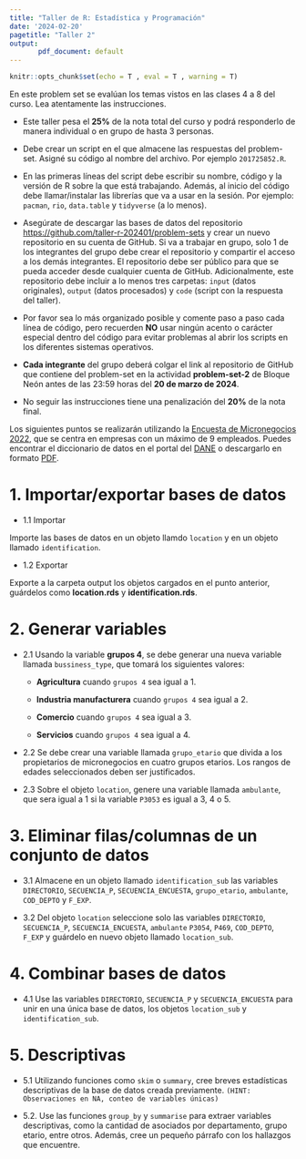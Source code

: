 ```yaml
---
title: "Taller de R: Estadística y Programación"
date: '2024-02-20'
pagetitle: "Taller 2"
output: 
       pdf_document: default
---
```


<!-- Configuracion de la consola de R -->

```r
knitr::opts_chunk$set(echo = T , eval = T , warning = T)
```

En este problem set se evalúan los temas vistos en las clases 4 a 8 del curso. Lea atentamente las instrucciones.

<!----------------------------------------------------------------------------->

```{=tex}
\begin{center} \textcolor{blue}{\subsection{Instrucciones}} \end{center}
```

-   Este taller pesa el **25%** de la nota total del curso y podrá responderlo de manera individual o en grupo de hasta 3 personas. 

- Debe crear un script en el que almacene las respuestas del problem-set. Asigné su código al nombre del archivo. Por ejemplo `201725852.R`.

- En las primeras líneas del script debe escribir su nombre, código y la versión de R sobre la que está trabajando. Además, al inicio del código debe llamar/instalar las librerías que va a usar en la sesión. Por ejemplo: `pacman`, `rio`, `data.table` y `tidyverse` (a lo menos).

- Asegúrate de descargar las bases de datos del repositorio <https://github.com/taller-r-202401/problem-sets> y crear un nuevo repositorio en su cuenta de GitHub. Si va a trabajar en grupo, solo 1 de los integrantes del grupo debe crear el repositorio y compartir el acceso a los demás integrantes. El repositorio debe ser público para que se pueda acceder desde cualquier cuenta de GitHub. Adicionalmente, este repositorio debe incluir a lo menos tres carpetas: `input` (datos originales), `output` (datos procesados) y `code` (script con la respuesta del taller).

-   Por favor sea lo más organizado posible y comente paso a paso cada línea de código, pero recuerden **NO** usar ningún acento o carácter especial dentro del código para evitar problemas al abrir los scripts en los diferentes sistemas operativos.

-   **Cada integrante** del grupo deberá colgar el link al repositorio de GitHub que contiene del problem-set en la actividad **problem-set-2** de Bloque Neón antes de las 23:59 horas del **20 de marzo de 2024**.

-   No seguir las instrucciones tiene una penalización del **20%** de la nota final.

<!----------------------------------------------------------------------------->
```{=tex}
\begin{center} \textcolor{blue}{\section{Problem-set}} \end{center}
```


Los siguientes puntos se realizarán utilizando la [Encuesta de Micronegocios 2022](https://microdatos.dane.gov.co/index.php/catalog/796/get-microdata), que se centra en empresas con un máximo de 9 empleados. Puedes encontrar el diccionario de datos en el portal del [DANE](https://microdatos.dane.gov.co/index.php/catalog/796/data-dictionary/F12?file_name=M%C3%B3dulo%20de%20identificaci%C3%B3n) o descargarlo en formato [PDF](https://microdatos.dane.gov.co/index.php/catalog/796/download/22665).

# 1. Importar/exportar bases de datos

+ 1.1 Importar

Importe las bases de datos \textbf{Módulo de sitio o ubicación} en un objeto llamdo `location` y \textbf{Módulo de identificación} en un objeto llamado `identification`.

+ 1.2 Exportar

Exporte a la carpeta output los objetos cargados en el punto anterior, guárdelos como **location.rds** y **identification.rds**.

<!------------------>
# 2. Generar variables

+ 2.1 Usando la variable **grupos 4**, se debe generar una nueva variable llamada `bussiness_type`, que tomará los siguientes valores:

  - **Agricultura** cuando `grupos 4` sea igual a 1.
  
  - **Industria manufacturera** cuando `grupos 4` sea igual a 2.
  
  - **Comercio** cuando `grupos 4` sea igual a 3.
  
  - **Servicios** cuando `grupos 4` sea igual a 4.
  
+ 2.2 Se debe crear una variable llamada `grupo_etario` que divida a los propietarios de micronegocios en cuatro grupos etarios. Los rangos de edades seleccionados deben ser justificados.

  
+ 2.3 Sobre el objeto `location`, genere una variable llamada `ambulante`, que sera igual a 1 si la variable `P3053` es igual a 3, 4 o 5.

<!------------------>
# 3. Eliminar filas/columnas de un conjunto de datos

+ 3.1 Almacene en un objeto llamado `identification_sub`  las variables `DIRECTORIO`, `SECUENCIA_P`, `SECUENCIA_ENCUESTA`, `grupo_etario`,  `ambulante`, `COD_DEPTO` y `F_EXP`.

+ 3.2 Del objeto `location` seleccione solo las variables `DIRECTORIO`, `SECUENCIA_P`, `SECUENCIA_ENCUESTA`, `ambulante`
`P3054`, `P469`, `COD_DEPTO`, `F_EXP` y guárdelo en nuevo objeto llamado `location_sub`.

<!------------------>
# 4. Combinar bases de datos

+ 4.1 Use las variables `DIRECTORIO`, `SECUENCIA_P` y `SECUENCIA_ENCUESTA` para unir en una única base de datos, los objetos `location_sub` y `identification_sub`.

<!------------------>
# 5. Descriptivas

+ 5.1 Utilizando funciones como `skim` o `summary`, cree breves estadísticas descriptivas de la base de datos creada previamente. `(HINT: Observaciones en NA, conteo de variables únicas)`

+ 5.2. Use las funciones `group_by` y `summarise` para extraer variables descriptivas, como la cantidad de asociados por departamento, grupo etario, entre otros. Además, cree un pequeño párrafo con los hallazgos que encuentre.




